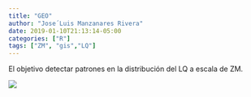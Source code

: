 ```yaml
---
title: "GEO"
author: "Jose´Luis Manzanares Rivera"
date: 2019-01-10T21:13:14-05:00
categories: ["R"]
tags: ["ZM", "gis","LQ"]
---
```


El objetivo detectar patrones en la distribución del LQ a escala de  ZM.


![](/img/ZM_lq15.jpg)